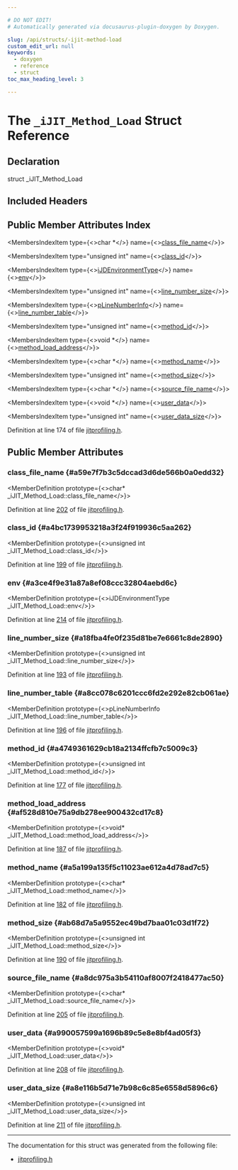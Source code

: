 ```yaml
---

# DO NOT EDIT!
# Automatically generated via docusaurus-plugin-doxygen by Doxygen.

slug: /api/structs/-ijit-method-load
custom_edit_url: null
keywords:
  - doxygen
  - reference
  - struct
toc_max_heading_level: 3

---
```





# The `_iJIT_Method_Load` Struct Reference

<DoxygenPage pluginConfig={pluginConfig}>



## Declaration

<CodeBlock>struct _iJIT_Method_Load</CodeBlock>

## Included Headers

<IncludesList>
<IncludesListItem
  filePath="ExecutionEngine/IntelJITProfiling/jitprofiling.h"
  permalink="/docs/api/files/lib/lib/executionengine/lib/executionengine/inteljitprofiling/jitprofiling-h"
  isLocal="true" />
</IncludesList>

## Public Member Attributes Index

<MembersIndex>

<MembersIndexItem
  type={<>char &#42;</>}
  name={<><a href="#a59e7f7b3c5dccad3d6de566b0a0edd32">class&#95;file&#95;name</a></>}>
</MembersIndexItem>

<MembersIndexItem
  type="unsigned int"
  name={<><a href="#a4bc1739953218a3f24f919936c5aa262">class&#95;id</a></>}>
</MembersIndexItem>

<MembersIndexItem
  type={<><a href="/docs/api/files/lib/lib/executionengine/lib/executionengine/inteljitprofiling/jitprofiling-h/#ac76adffb4deadb090af81e7c37d5ad59">iJDEnvironmentType</a></>}
  name={<><a href="#a3ce4f9e31a87a8ef08ccc32804aebd6c">env</a></>}>
</MembersIndexItem>

<MembersIndexItem
  type="unsigned int"
  name={<><a href="#a18fba4fe0f235d81be7e6661c8de2890">line&#95;number&#95;size</a></>}>
</MembersIndexItem>

<MembersIndexItem
  type={<><a href="/docs/api/files/lib/lib/executionengine/lib/executionengine/inteljitprofiling/jitprofiling-h/#a14fb9f939b4c4ae910f347c8a2b94cf4">pLineNumberInfo</a></>}
  name={<><a href="#a8cc078c6201ccc6fd2e292e82cb061ae">line&#95;number&#95;table</a></>}>
</MembersIndexItem>

<MembersIndexItem
  type="unsigned int"
  name={<><a href="#a4749361629cb18a2134ffcfb7c5009c3">method&#95;id</a></>}>
</MembersIndexItem>

<MembersIndexItem
  type={<>void &#42;</>}
  name={<><a href="#af528d810e75a9db278ee900432cd17c8">method&#95;load&#95;address</a></>}>
</MembersIndexItem>

<MembersIndexItem
  type={<>char &#42;</>}
  name={<><a href="#a5a199a135f5c11023ae612a4d78ad7c5">method&#95;name</a></>}>
</MembersIndexItem>

<MembersIndexItem
  type="unsigned int"
  name={<><a href="#ab68d7a5a9552ec49bd7baa01c03d1f72">method&#95;size</a></>}>
</MembersIndexItem>

<MembersIndexItem
  type={<>char &#42;</>}
  name={<><a href="#a8dc975a3b54110af8007f2418477ac50">source&#95;file&#95;name</a></>}>
</MembersIndexItem>

<MembersIndexItem
  type={<>void &#42;</>}
  name={<><a href="#a990057599a1696b89c5e8e8bf4ad05f3">user&#95;data</a></>}>
</MembersIndexItem>

<MembersIndexItem
  type="unsigned int"
  name={<><a href="#a8e116b5d71e7b98c6c85e6558d5896c6">user&#95;data&#95;size</a></>}>
</MembersIndexItem>

</MembersIndex>


Definition at line 174 of file <a href="/docs/api/files/lib/lib/executionengine/lib/executionengine/inteljitprofiling/jitprofiling-h">jitprofiling.h</a>.

<SectionDefinition>

## Public Member Attributes

### class&#95;file&#95;name {#a59e7f7b3c5dccad3d6de566b0a0edd32}

<MemberDefinition
  prototype={<>char&#42; &#95;iJIT&#95;Method&#95;Load::class&#95;file&#95;name</>}>

Definition at line <a href="/docs/api/files/lib/lib/executionengine/lib/executionengine/inteljitprofiling/jitprofiling-h/#l00202">202</a> of file <a href="/docs/api/files/lib/lib/executionengine/lib/executionengine/inteljitprofiling/jitprofiling-h">jitprofiling.h</a>.
</MemberDefinition>

### class&#95;id {#a4bc1739953218a3f24f919936c5aa262}

<MemberDefinition
  prototype={<>unsigned int &#95;iJIT&#95;Method&#95;Load::class&#95;id</>}>

Definition at line <a href="/docs/api/files/lib/lib/executionengine/lib/executionengine/inteljitprofiling/jitprofiling-h/#l00199">199</a> of file <a href="/docs/api/files/lib/lib/executionengine/lib/executionengine/inteljitprofiling/jitprofiling-h">jitprofiling.h</a>.
</MemberDefinition>

### env {#a3ce4f9e31a87a8ef08ccc32804aebd6c}

<MemberDefinition
  prototype={<>iJDEnvironmentType &#95;iJIT&#95;Method&#95;Load::env</>}>

Definition at line <a href="/docs/api/files/lib/lib/executionengine/lib/executionengine/inteljitprofiling/jitprofiling-h/#l00214">214</a> of file <a href="/docs/api/files/lib/lib/executionengine/lib/executionengine/inteljitprofiling/jitprofiling-h">jitprofiling.h</a>.
</MemberDefinition>

### line&#95;number&#95;size {#a18fba4fe0f235d81be7e6661c8de2890}

<MemberDefinition
  prototype={<>unsigned int &#95;iJIT&#95;Method&#95;Load::line&#95;number&#95;size</>}>

Definition at line <a href="/docs/api/files/lib/lib/executionengine/lib/executionengine/inteljitprofiling/jitprofiling-h/#l00193">193</a> of file <a href="/docs/api/files/lib/lib/executionengine/lib/executionengine/inteljitprofiling/jitprofiling-h">jitprofiling.h</a>.
</MemberDefinition>

### line&#95;number&#95;table {#a8cc078c6201ccc6fd2e292e82cb061ae}

<MemberDefinition
  prototype={<>pLineNumberInfo &#95;iJIT&#95;Method&#95;Load::line&#95;number&#95;table</>}>

Definition at line <a href="/docs/api/files/lib/lib/executionengine/lib/executionengine/inteljitprofiling/jitprofiling-h/#l00196">196</a> of file <a href="/docs/api/files/lib/lib/executionengine/lib/executionengine/inteljitprofiling/jitprofiling-h">jitprofiling.h</a>.
</MemberDefinition>

### method&#95;id {#a4749361629cb18a2134ffcfb7c5009c3}

<MemberDefinition
  prototype={<>unsigned int &#95;iJIT&#95;Method&#95;Load::method&#95;id</>}>

Definition at line <a href="/docs/api/files/lib/lib/executionengine/lib/executionengine/inteljitprofiling/jitprofiling-h/#l00177">177</a> of file <a href="/docs/api/files/lib/lib/executionengine/lib/executionengine/inteljitprofiling/jitprofiling-h">jitprofiling.h</a>.
</MemberDefinition>

### method&#95;load&#95;address {#af528d810e75a9db278ee900432cd17c8}

<MemberDefinition
  prototype={<>void&#42; &#95;iJIT&#95;Method&#95;Load::method&#95;load&#95;address</>}>

Definition at line <a href="/docs/api/files/lib/lib/executionengine/lib/executionengine/inteljitprofiling/jitprofiling-h/#l00187">187</a> of file <a href="/docs/api/files/lib/lib/executionengine/lib/executionengine/inteljitprofiling/jitprofiling-h">jitprofiling.h</a>.
</MemberDefinition>

### method&#95;name {#a5a199a135f5c11023ae612a4d78ad7c5}

<MemberDefinition
  prototype={<>char&#42; &#95;iJIT&#95;Method&#95;Load::method&#95;name</>}>

Definition at line <a href="/docs/api/files/lib/lib/executionengine/lib/executionengine/inteljitprofiling/jitprofiling-h/#l00182">182</a> of file <a href="/docs/api/files/lib/lib/executionengine/lib/executionengine/inteljitprofiling/jitprofiling-h">jitprofiling.h</a>.
</MemberDefinition>

### method&#95;size {#ab68d7a5a9552ec49bd7baa01c03d1f72}

<MemberDefinition
  prototype={<>unsigned int &#95;iJIT&#95;Method&#95;Load::method&#95;size</>}>

Definition at line <a href="/docs/api/files/lib/lib/executionengine/lib/executionengine/inteljitprofiling/jitprofiling-h/#l00190">190</a> of file <a href="/docs/api/files/lib/lib/executionengine/lib/executionengine/inteljitprofiling/jitprofiling-h">jitprofiling.h</a>.
</MemberDefinition>

### source&#95;file&#95;name {#a8dc975a3b54110af8007f2418477ac50}

<MemberDefinition
  prototype={<>char&#42; &#95;iJIT&#95;Method&#95;Load::source&#95;file&#95;name</>}>

Definition at line <a href="/docs/api/files/lib/lib/executionengine/lib/executionengine/inteljitprofiling/jitprofiling-h/#l00205">205</a> of file <a href="/docs/api/files/lib/lib/executionengine/lib/executionengine/inteljitprofiling/jitprofiling-h">jitprofiling.h</a>.
</MemberDefinition>

### user&#95;data {#a990057599a1696b89c5e8e8bf4ad05f3}

<MemberDefinition
  prototype={<>void&#42; &#95;iJIT&#95;Method&#95;Load::user&#95;data</>}>

Definition at line <a href="/docs/api/files/lib/lib/executionengine/lib/executionengine/inteljitprofiling/jitprofiling-h/#l00208">208</a> of file <a href="/docs/api/files/lib/lib/executionengine/lib/executionengine/inteljitprofiling/jitprofiling-h">jitprofiling.h</a>.
</MemberDefinition>

### user&#95;data&#95;size {#a8e116b5d71e7b98c6c85e6558d5896c6}

<MemberDefinition
  prototype={<>unsigned int &#95;iJIT&#95;Method&#95;Load::user&#95;data&#95;size</>}>

Definition at line <a href="/docs/api/files/lib/lib/executionengine/lib/executionengine/inteljitprofiling/jitprofiling-h/#l00211">211</a> of file <a href="/docs/api/files/lib/lib/executionengine/lib/executionengine/inteljitprofiling/jitprofiling-h">jitprofiling.h</a>.
</MemberDefinition>

</SectionDefinition>

<hr/>

The documentation for this struct was generated from the following file:

<ul>
<li><a href="/docs/api/files/lib/lib/executionengine/lib/executionengine/inteljitprofiling/jitprofiling-h">jitprofiling.h</a></li>
</ul>

</DoxygenPage>
